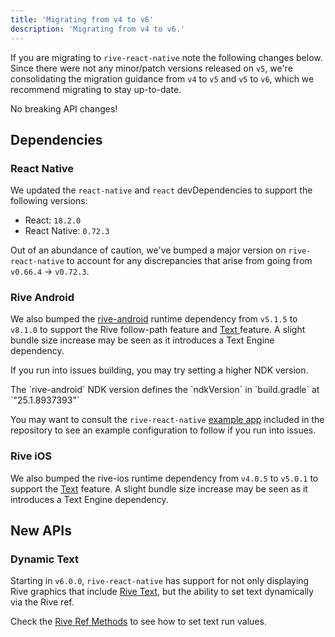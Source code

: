 ```yaml
---
title: 'Migrating from v4 to v6'
description: 'Migrating from v4 to v6.'
---
```




If you are migrating to `rive-react-native` note the following changes below. Since there were not any minor/patch versions released on `v5`, we're consolidating the migration guidance from `v4` to `v5` and `v5` to `v6`, which we recommend migrating to stay up-to-date.

<Note>
 No breaking API changes!
</Note>

## Dependencies 

### React Native

We updated the `react-native` and `react` devDependencies to support the following versions:

- React: `18.2.0`
- React Native: `0.72.3`

Out of an abundance of caution, we've bumped a major version on `rive-react-native` to account for any discrepancies that arise from going from `v0.66.4` -&gt; `v0.72.3`.

### Rive Android

We also bumped the [rive-android](https://github.com/rive-app/rive-android) runtime dependency from `v5.1.5` to `v8.1.0` to support the Rive follow-path feature and [Text](https://app.outverse.com/rive/doc/text/docn2E6y1lXo)[ ](https://app.outverse.com/rive/doc/text/docn2E6y1lXo)feature. A slight bundle size increase may be seen as it introduces a Text Engine dependency.

If you run into issues building, you may try setting a higher NDK version.

<Note>
 The `rive-android` NDK version defines the `ndkVersion` in `build.gradle` at `"25.1.8937393"`
</Note>

You may want to consult the `rive-react-native` [example app](https://github.com/rive-app/rive-react-native/tree/main/example) included in the repository to see an example configuration to follow if you run into issues.

### Rive iOS 
We also bumped the rive-ios runtime dependency from `v4.0.5` to `v5.0.1` to support the [Text](/runtimes/text) feature. A slight bundle size increase may be seen as it introduces a Text Engine dependency.

## New APIs 

### Dynamic Text

Starting in `v6.0.0`, `rive-react-native` has support for not only displaying Rive graphics that include [Rive Text](/editor/text/), but the ability to set text dynamically via the Rive ref.

Check the [Rive Ref Methods](./rive-ref-methods) to see how to set text run values.